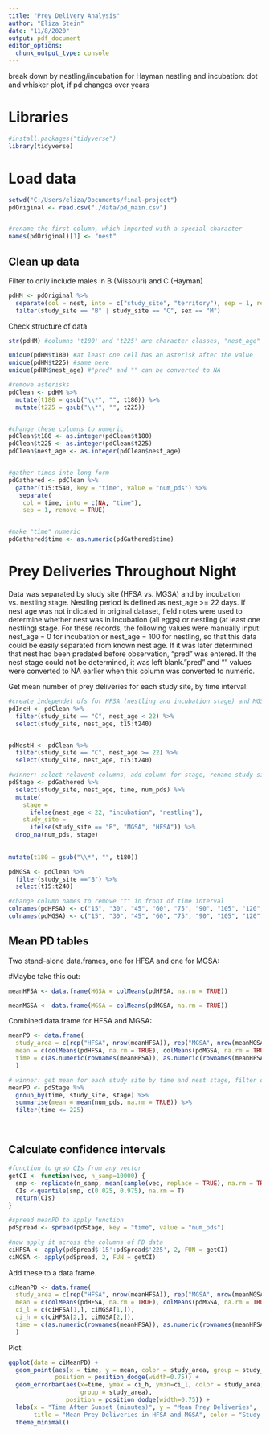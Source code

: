 ```yaml
---
title: "Prey Delivery Analysis"
author: "Eliza Stein"
date: "11/8/2020"
output: pdf_document
editor_options: 
  chunk_output_type: console
---
```

break down by nestling/incubation
for Hayman nestling and incubation: dot and whisker plot, if pd changes over years

# Libraries

```r

#install.packages("tidyverse")
library(tidyverse)

```



# Load data

```r

setwd("C:/Users/eliza/Documents/final-project")
pdOriginal <- read.csv("./data/pd_main.csv")


#rename the first column, which imported with a special character
names(pdOriginal)[1] <- "nest"


```




## Clean up data


Filter to only include males in B (Missouri) and C (Hayman)

```r

pdHM <- pdOriginal %>%
  separate(col = nest, into = c("study_site", "territory"), sep = 1, remove = TRUE) %>%
  filter(study_site == "B" | study_site == "C", sex == "M")

```


Check structure of data

```r

str(pdHM) #columns 't180' and 't225' are character classes, "nest_age" is character class

unique(pdHM$t180) #at least one cell has an asterisk after the value
unique(pdHM$t225) #same here
unique(pdHM$nest_age) #"pred" and "" can be converted to NA

#remove asterisks
pdClean <- pdHM %>%
  mutate(t180 = gsub("\\*", "", t180)) %>%
  mutate(t225 = gsub("\\*", "", t225))


#change these columns to numeric
pdClean$t180 <- as.integer(pdClean$t180)
pdClean$t225 <- as.integer(pdClean$t225)
pdClean$nest_age <- as.integer(pdClean$nest_age)


#gather times into long form
pdGathered <- pdClean %>%
  gather(t15:t540, key = "time", value = "num_pds") %>%
   separate(
    col = time, into = c(NA, "time"), 
    sep = 1, remove = TRUE)


#make "time" numeric
pdGathered$time <- as.numeric(pdGathered$time)


```



# Prey Deliveries Throughout Night

Data was separated by study site (HFSA vs. MGSA) and by incubation vs. nestling stage. Nestling period is defined as nest_age >= 22 days. If nest age was not indicated in original dataset, field notes were used to determine whether nest was in incubation (all eggs) or nestling (at least one nestling) stage. For these records, the following values were manually input: nest_age = 0 for incubation or nest_age = 100 for nestling, so that this data could be easily separated from known nest age.  If it was later determined that nest had been predated before observation, "pred" was entered. If the nest stage could not be determined, it was left blank."pred" and "" values were converted to NA earlier when this column was converted to numeric.

Get mean number of prey deliveries for each study site, by time interval:

```r

#create independet dfs for HFSA (nestling and incubation stage) and MGSA (nestling and incubation state). (since the last observation for Hayman is at t240, we'll end both datasets there)
pdIncH <- pdClean %>%
  filter(study_site == "C", nest_age < 22) %>%
  select(study_site, nest_age, t15:t240)


pdNestH <- pdClean %>%
  filter(study_site == "C", nest_age >= 22) %>%
  select(study_site, nest_age, t15:t240)

#winner: select relavent columns, add column for stage, rename study sites, drop NAs
pdStage <- pdGathered %>%
  select(study_site, nest_age, time, num_pds) %>%
  mutate(
    stage =
      ifelse(nest_age < 22, "incubation", "nestling"),
    study_site =
      ifelse(study_site == "B", "MGSA", "HFSA")) %>%
  drop_na(num_pds, stage)
  
      
mutate(t180 = gsub("\\*", "", t180))

pdMGSA <- pdClean %>%
  filter(study_site =="B") %>%
  select(t15:t240)

#change column names to remove "t" in front of time interval
colnames(pdHFSA) <- c("15", "30", "45", "60", "75", "90", "105", "120", "135", "150", "165", "180", "195", "210", "225", "240")
colnames(pdMGSA) <- c("15", "30", "45", "60", "75", "90", "105", "120", "135", "150", "165", "180", "195", "210", "225", "240")
```




## Mean PD tables

Two stand-alone data.frames, one for HFSA and one for MGSA:

#Maybe take this out:
```r

meanHFSA <- data.frame(HGSA = colMeans(pdHFSA, na.rm = TRUE))

meanMGSA <- data.frame(MGSA = colMeans(pdMGSA, na.rm = TRUE))


```



Combined data.frame for HFSA and MGSA:

```r

meanPD <- data.frame(
  study_area = c(rep("HFSA", nrow(meanHFSA)), rep("MGSA", nrow(meanMGSA))),
  mean = c(colMeans(pdHFSA, na.rm = TRUE), colMeans(pdMGSA, na.rm = TRUE)),
  time = c(as.numeric(rownames(meanHFSA)), as.numeric(rownames(meanHFSA)))
  )

# winner: get mean for each study site by time and nest stage, filter out rows >225 bc HGSA has no more values
meanPD <- pdStage %>%
  group_by(time, study_site, stage) %>%
  summarise(mean = mean(num_pds, na.rm = TRUE)) %>%
  filter(time <= 225)

  

```



## Calculate confidence intervals


```r

#function to grab CIs from any vector
getCI <- function(vec, n_samp=10000) {
  smp <- replicate(n_samp, mean(sample(vec, replace = TRUE), na.rm = TRUE))
  CIs <-quantile(smp, c(0.025, 0.975), na.rm = T)
  return(CIs)
}

#spread meanPD to apply function
pdSpread <- spread(pdStage, key = "time", value = "num_pds")

#now apply it across the columns of PD data
ciHFSA <- apply(pdSpread$'15':pdSpread$'225', 2, FUN = getCI)
ciMGSA <- apply(pdSpread, 2, FUN = getCI)
```


Add these to a data frame.

```r

ciMeanPD <- data.frame(
  study_area = c(rep("HFSA", nrow(meanHFSA)), rep("MGSA", nrow(meanMGSA))),
  mean = c(colMeans(pdHFSA, na.rm = TRUE), colMeans(pdMGSA, na.rm = TRUE)),
  ci_l = c(ciHFSA[1,], ciMGSA[1,]),
  ci_h = c(ciHFSA[2,], ciMGSA[2,]),
  time = c(as.numeric(rownames(meanHFSA)), as.numeric(rownames(meanHFSA)))
  )

```

Plot:
```r

ggplot(data = ciMeanPD) +
  geom_point(aes(x = time, y = mean, color = study_area, group = study_area),
             position = position_dodge(width=0.75)) +
  geom_errorbar(aes(x=time, ymax = ci_h, ymin=ci_l, color = study_area, 
                    group = study_area),
                position = position_dodge(width=0.75)) +
  labs(x = "Time After Sunset (minutes)", y = "Mean Prey Deliveries", 
       title = "Mean Prey Deliveries in HFSA and MGSA", color = "Study Area") +
  theme_minimal()

```
